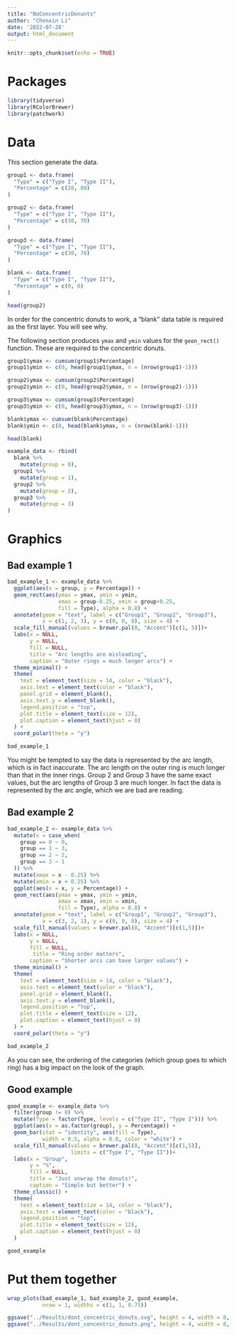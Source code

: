---
title: "NoConcentricDonunts"
author: "Chenxin Li"
date: '2022-07-28'
output: html_document
---

```{r setup, include=FALSE}
knitr::opts_chunk$set(echo = TRUE)
```

# Packages
```{r}
library(tidyverse)
library(RColorBrewer)
library(patchwork) 
```

# Data 
This section generate the data. 
```{r}
group1 <- data.frame(
  "Type" = c("Type I", "Type II"),
  "Percentage" = c(20, 80)
)

group2 <- data.frame(
  "Type" = c("Type I", "Type II"),
  "Percentage" = c(30, 70)
)

group3 <- data.frame(
  "Type" = c("Type I", "Type II"),
  "Percentage" = c(30, 70)
)

blank <- data.frame(
  "Type" = c("Type I", "Type II"),
  "Percentage" = c(0, 0)
)

head(group2)
```

In order for the concentric donuts to work, a "blank" data table is required as the first layer. You will see why. 
 
 
The following section produces `ymax` and `ymin` values for the `geon_rect()` function.
These are required to the concentric donuts. 

```{r}
group1$ymax <- cumsum(group1$Percentage)
group1$ymin <- c(0, head(group1$ymax, n = (nrow(group1)-1)))

group2$ymax <- cumsum(group2$Percentage)
group2$ymin <- c(0, head(group2$ymax, n = (nrow(group2)-1)))

group3$ymax <- cumsum(group3$Percentage)
group3$ymin <- c(0, head(group3$ymax, n = (nrow(group3)-1)))

blank$ymax <- cumsum(blank$Percentage)
blank$ymin <- c(0, head(blank$ymax, n = (nrow(blank)-1)))

head(blank)
```


```{r}
example_data <- rbind(
  blank %>% 
    mutate(group = 0),
  group1 %>% 
    mutate(group = 1),
  group2 %>% 
    mutate(group = 2),
  group3 %>% 
    mutate(group = 3)
)
```


# Graphics
## Bad example 1
```{r}
bad_example_1 <- example_data %>% 
  ggplot(aes(x = group, y = Percentage)) +
  geom_rect(aes(ymax = ymax, ymin = ymin,
                xmax = group-0.25, xmin = group+0.25, 
                fill = Type), alpha = 0.8) +
  annotate(geom = "text", label = c("Group1", "Group2", "Group3"), 
           x = c(1, 2, 3), y = c(0, 0, 0), size = 4) +
  scale_fill_manual(values = brewer.pal(8, "Accent")[c(1, 5)])+
  labs(x = NULL,
       y = NULL,
       fill = NULL,
       title = "Arc lengths are misleading",
       caption = "Outer rings = much longer arcs") +
  theme_minimal() +
  theme(
    text = element_text(size = 14, color = "black"),
    axis.text = element_text(color = "black"),
    panel.grid = element_blank(),
    axis.text.y = element_blank(),
    legend.position = "top",
    plot.title = element_text(size = 12),
    plot.caption = element_text(hjust = 0)
  ) +
  coord_polar(theta = "y")

bad_example_1
```
You might be tempted to say the data is represented by the arc length, which is in fact inaccurate. 
The arc length on the outer ring is much longer than that in the inner rings. 
Group 2 and Group 3 have the same exact values, but the arc lengths of Group 3 are much longer. 
In fact the data is represented by the arc angle, which we are bad are reading. 
 
## Bad example 2
```{r}
bad_example_2 <- example_data %>% 
  mutate(x = case_when(
    group == 0 ~ 0,
    group == 1 ~ 3,
    group == 2 ~ 2,
    group == 3 ~ 1
  )) %>% 
  mutate(xmax = x - 0.25) %>% 
  mutate(xmin = x + 0.25) %>% 
  ggplot(aes(x = x, y = Percentage)) +
  geom_rect(aes(ymax = ymax, ymin = ymin,
                xmax = xmax, xmin = xmin, 
                fill = Type), alpha = 0.8) +
  annotate(geom = "text", label = c("Group1", "Group2", "Group3"), 
           x = c(3, 2, 1), y = c(0, 0, 0), size = 4) +
  scale_fill_manual(values = brewer.pal(8, "Accent")[c(1,5)])+
  labs(x = NULL,
       y = NULL,
       fill = NULL,
        title = "Ring order matters",
       caption = "Shorter arcs can have larger values") +
  theme_minimal() +
  theme(
    text = element_text(size = 14, color = "black"),
    axis.text = element_text(color = "black"),
    panel.grid = element_blank(),
    axis.text.y = element_blank(),
    legend.position = "top",
    plot.title = element_text(size = 12),
    plot.caption = element_text(hjust = 0)
  ) +
  coord_polar(theta = "y")

bad_example_2
```
As you can see, the ordering of the categories (which group goes to which ring) has a big impact on the look of the graph. 

## Good example 
```{r}
good_example <- example_data %>%
  filter(group != 0) %>% 
  mutate(Type = factor(Type, levels = c("Type II", "Type I"))) %>% 
  ggplot(aes(x = as.factor(group), y = Percentage)) +
  geom_bar(stat = "identity", aes(fill = Type), 
           width = 0.5, alpha = 0.8, color = "white") +
  scale_fill_manual(values = brewer.pal(8, "Accent")[c(1,5)],
                    limits = c("Type I", "Type II"))+
  labs(x = "Group",
       y = "%",
       fill = NULL,
       title = "Just unwrap the donuts!",
       caption = "Simple but better") +
  theme_classic() +
  theme(
    text = element_text(size = 14, color = "black"),
    axis.text = element_text(color = "black"),
    legend.position = "top",
    plot.title = element_text(size = 12),
    plot.caption = element_text(hjust = 0)
  )  

good_example
```

# Put them together 
```{r}
wrap_plots(bad_example_1, bad_example_2, good_example, 
           nrow = 1, widths = c(1, 1, 0.75))

ggsave("../Results/dont_concentric_donuts.svg", height = 4, width = 8, bg = "white")
ggsave("../Results/dont_concentric_donuts.png", height = 4, width = 8, bg = "white")
```

 

